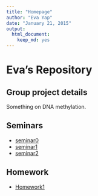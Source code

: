 ```yaml
---
title: "Homepage"
author: "Eva Yap"
date: "January 21, 2015"
output:
  html_document:
    keep_md: yes
---
```


Eva's Repository
=========================

Group project details
---------------------
Something on DNA methylation.  

Seminars
--------

- [seminar0](https://github.com/STAT540-UBC/zz_yap-shyong-quin_STAT540_2015/testRepo/blob/master/seminars/sem0.md)
- [seminar1](https://github.com/STAT540-UBC/zz_yap-shyong-quin_STAT540_2015/testRepo/blob/master/seminars/sem1.md)
- [seminar2](https://github.com/STAT540-UBC/zz_yap-shyong-quin_STAT540_2015/blob/master/seminars/sem2.md)

Homework
--------

- [Homework1](https://github.com/STAT540-UBC/zz_yap-shyong-quin_STAT540_2015/testRepo/blob/master/homework/hw1.md)

